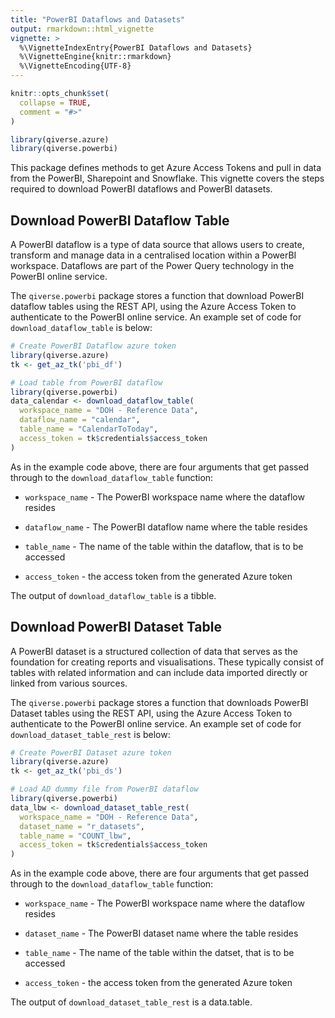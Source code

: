 ```yaml
---
title: "PowerBI Dataflows and Datasets"
output: rmarkdown::html_vignette
vignette: >
  %\VignetteIndexEntry{PowerBI Dataflows and Datasets}
  %\VignetteEngine{knitr::rmarkdown}
  %\VignetteEncoding{UTF-8}
---
```


```r
knitr::opts_chunk$set(
  collapse = TRUE,
  comment = "#>"
)
```

```r
library(qiverse.azure)
library(qiverse.powerbi)
```

This package defines methods to get Azure Access Tokens and pull in data from the PowerBI, Sharepoint and Snowflake. This vignette covers the steps required to download PowerBI dataflows and PowerBI datasets.

## Download PowerBI Dataflow Table

A PowerBI dataflow is a type of data source that allows users to create, transform and manage data in a centralised location within a PowerBI workspace. Dataflows are part of the Power Query technology in the PowerBI online service.

The `qiverse.powerbi` package stores a function that download PowerBI dataflow tables using the REST API, using the Azure Access Token to authenticate to the PowerBI online service. An example set of code for `download_dataflow_table` is below:

``` R
# Create PowerBI Dataflow azure token
library(qiverse.azure)
tk <- get_az_tk('pbi_df')

# Load table from PowerBI dataflow
library(qiverse.powerbi)
data_calendar <- download_dataflow_table(
  workspace_name = "DOH - Reference Data",
  dataflow_name = "calendar",
  table_name = "CalendarToToday",
  access_token = tk$credentials$access_token
)
```

As in the example code above, there are four arguments that get passed through to the `download_dataflow_table` function:

-   `workspace_name` - The PowerBI workspace name where the dataflow resides

-   `dataflow_name` - The PowerBI dataflow name where the table resides

-   `table_name` - The name of the table within the dataflow, that is to be accessed

-   `access_token` - the access token from the generated Azure token

The output of `download_dataflow_table` is a tibble.

## Download PowerBI Dataset Table

A PowerBI dataset is a structured collection of data that serves as the foundation for creating reports and visualisations. These typically consist of tables with related information and can include data imported directly or linked from various sources.

The `qiverse.powerbi` package stores a function that downloads PowerBI Dataset tables using the REST API, using the Azure Access Token to authenticate to the PowerBI online service. An example set of code for `download_dataset_table_rest` is below:

``` R
# Create PowerBI Dataset azure token
library(qiverse.azure)
tk <- get_az_tk('pbi_ds')

# Load AD dummy file from PowerBI dataflow
library(qiverse.powerbi)
data_lbw <- download_dataset_table_rest(
  workspace_name = "DOH - Reference Data",
  dataset_name = "r_datasets",
  table_name = "COUNT_lbw",
  access_token = tk$credentials$access_token
)
```

As in the example code above, there are four arguments that get passed through to the `download_dataflow_table` function:

-   `workspace_name` - The PowerBI workspace name where the dataflow resides

-   `dataset_name` - The PowerBI dataset name where the table resides

-   `table_name` - The name of the table within the datset, that is to be accessed

-   `access_token` - the access token from the generated Azure token

The output of `download_dataset_table_rest` is a data.table.
